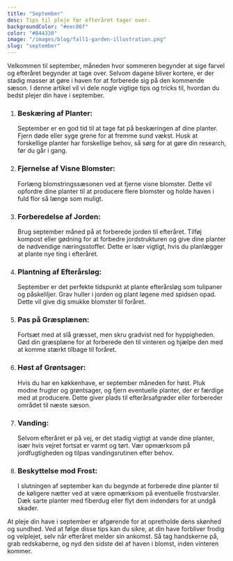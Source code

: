 ```yaml
---
title: "September"
desc: Tips til pleje før efteråret tager over.
backgroundColor: "#eec86f"
color: "#B44330"
image: "/images/blog/fall1-garden-illustration.png"
slug: "september"
---
```


Velkommen til september, måneden hvor sommeren begynder at sige farvel og efteråret begynder at tage over. Selvom dagene bliver kortere, er der stadig masser at gøre i haven for at forberede sig på den kommende sæson. I denne artikel vil vi dele nogle vigtige tips og tricks til, hvordan du bedst plejer din have i september.

1. ### Beskæring af Planter:

   September er en god tid til at tage fat på beskæringen af dine planter. Fjern døde eller syge grene for at fremme sund vækst. Husk at forskellige planter har forskellige behov, så sørg for at gøre din research, før du går i gang.

1. ### Fjernelse af Visne Blomster:

   Forlæng blomstringssæsonen ved at fjerne visne blomster. Dette vil opfordre dine planter til at producere flere blomster og holde haven i fuld flor så længe som muligt.

1. ### Forberedelse af Jorden:

   Brug september måned på at forberede jorden til efteråret. Tilføj kompost eller gødning for at forbedre jordstrukturen og give dine planter de nødvendige næringsstoffer. Dette er især vigtigt, hvis du planlægger at plante nye ting i efteråret.

1. ### Plantning af Efterårsløg:

   September er det perfekte tidspunkt at plante efterårsløg som tulipaner og påskeliljer. Grav huller i jorden og plant løgene med spidsen opad. Dette vil give dig smukke blomster til foråret.

1. ### Pas på Græsplænen:

   Fortsæt med at slå græsset, men skru gradvist ned for hyppigheden. Gød din græsplæne for at forberede den til vinteren og hjælpe den med at komme stærkt tilbage til foråret.

1. ### Høst af Grøntsager:

   Hvis du har en køkkenhave, er september måneden for høst. Pluk modne frugter og grøntsager, og fjern eventuelle planter, der er færdige med at producere. Dette giver plads til efterårsafgrøder eller forbereder området til næste sæson.

1. ### Vanding:

   Selvom efteråret er på vej, er det stadig vigtigt at vande dine planter, især hvis vejret fortsat er varmt og tørt. Vær opmærksom på jordfugtigheden og tilpas vandingsrutinen efter behov.

1. ### Beskyttelse mod Frost:
   I slutningen af september kan du begynde at forberede dine planter til de køligere nætter ved at være opmærksom på eventuelle frostvarsler. Dæk sarte planter med fiberdug eller flyt dem indendørs for at undgå skader.

At pleje din have i september er afgørende for at opretholde dens skønhed og sundhed. Ved at følge disse tips kan du sikre, at din have forbliver frodig og velplejet, selv når efteråret melder sin ankomst. Så tag handskerne på, grab redskaberne, og nyd den sidste del af haven i blomst, inden vinteren kommer.
